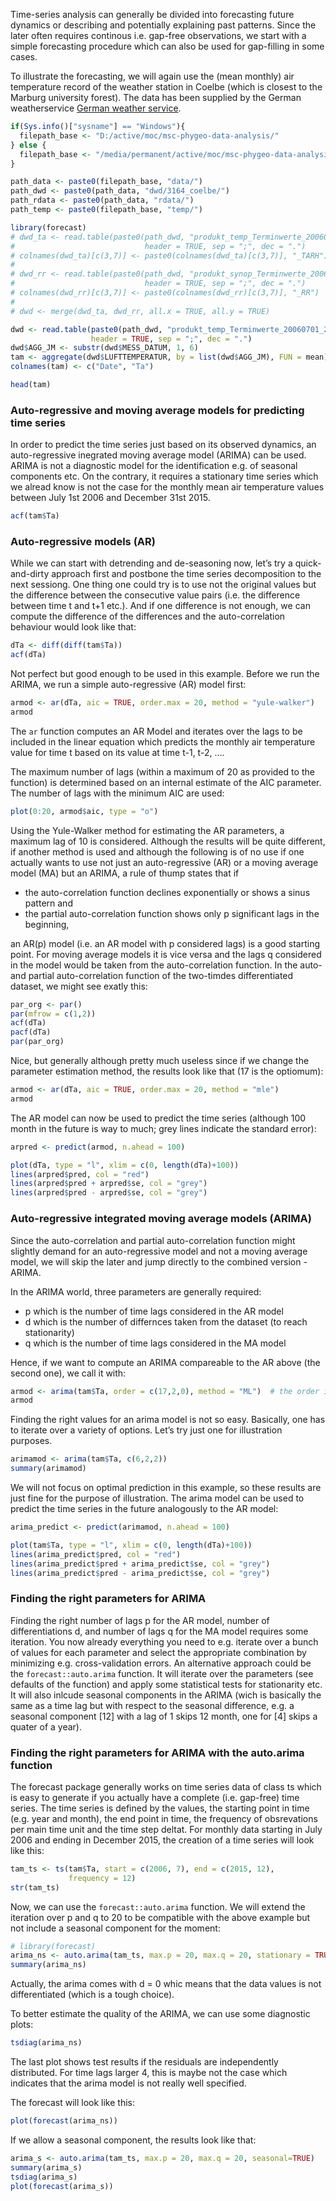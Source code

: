 <!---
Version: "2013-10-23"
Copyright (C) 2013 Thomas Nauss, GNU GPL (>=3)
-->
Time-series analysis can generally be divided into forecasting future dynamics or describing and potentially explaining past patterns. Since the later often requires continous i.e. gap-free observations, we start with a simple forecasting procedure which can also be used for gap-filling in some cases.

To illustrate the forecasting, we will again use the (mean monthly) air temperature record of the weather station in Coelbe (which is closest to the Marburg university forest). The data has been supplied by the German weatherservice [German weather service](ftp://ftp-cdc.dwd.de/pub/CDC/observations_germany/). 

```r
if(Sys.info()["sysname"] == "Windows"){
  filepath_base <- "D:/active/moc/msc-phygeo-data-analysis/"
} else {
  filepath_base <- "/media/permanent/active/moc/msc-phygeo-data-analysis/"
}

path_data <- paste0(filepath_base, "data/")
path_dwd <- paste0(path_data, "dwd/3164_coelbe/")
path_rdata <- paste0(path_data, "rdata/")
path_temp <- paste0(filepath_base, "temp/")

library(forecast)
# dwd_ta <- read.table(paste0(path_dwd, "produkt_temp_Terminwerte_20060701_20151231_03164.txt"),
#                             header = TRUE, sep = ";", dec = ".")
# colnames(dwd_ta)[c(3,7)] <- paste0(colnames(dwd_ta)[c(3,7)], "_TARH")
# 
# dwd_rr <- read.table(paste0(path_dwd, "produkt_synop_Terminwerte_20060701_20151231_03164.txt"),
#                             header = TRUE, sep = ";", dec = ".")
# colnames(dwd_rr)[c(3,7)] <- paste0(colnames(dwd_rr)[c(3,7)], "_RR")
# 
# dwd <- merge(dwd_ta, dwd_rr, all.x = TRUE, all.y = TRUE)

dwd <- read.table(paste0(path_dwd, "produkt_temp_Terminwerte_20060701_20151231_03164.txt"),
                  header = TRUE, sep = ";", dec = ".")
dwd$AGG_JM <- substr(dwd$MESS_DATUM, 1, 6)
tam <- aggregate(dwd$LUFTTEMPERATUR, by = list(dwd$AGG_JM), FUN = mean)
colnames(tam) <- c("Date", "Ta")
```

```r
head(tam)
```

### Auto-regressive and moving average models for predicting time series
In order to predict the time series just based on its observed dynamics, an auto-regressive inegrated moving average model (ARIMA) can be used. ARIMA is not a diagnostic model for the identification e.g. of seasonal components etc. On the contrary, it requires a stationary time series which we alread know is not the case for the monthly mean air temperature values between July 1st 2006 and December 31st 2015. 
```r
acf(tam$Ta)
```

### Auto-regressive models (AR)
While we can start with detrending and de-seasoning now, let's try a quick-and-dirty approach first and postbone the time series decomposition to the next sessiong. One thing one could try is to use not the original values but the difference between the consecutive value pairs (i.e. the difference between time t and t+1 etc.). And if one difference is not enough, we can compute the difference of the differences and the auto-correlation behaviour would look like that:
```r
dTa <- diff(diff(tam$Ta))
acf(dTa)
```
Not perfect but good enough to be used in this example. Before we run the ARIMA, we run a simple auto-regressive (AR) model first:
```r
armod <- ar(dTa, aic = TRUE, order.max = 20, method = "yule-walker")
armod
```
The ``ar`` function computes an AR Model and iterates over the lags to be included in the linear equation which predicts the monthly air temperature value for time t based on its value at time t-1, t-2, .... 

The maximum number of lags (within a maximum of 20 as provided to the function) is determined based on an internal estimate of the AIC parameter. The number of lags with the minimum AIC are used:
```r
plot(0:20, armod$aic, type = "o")
```
Using the Yule-Walker method for estimating the AR parameters, a maximum lag of 10 is considered. Although the results will be quite different, if another method is used and although the following is of no use if one actually wants to use not just an auto-regressive (AR) or a moving average model (MA) but an ARIMA, a rule of thump states that if

* the auto-correlation function declines exponentially or shows a sinus pattern and
* the partial auto-correlation function shows only p significant lags in the beginning,

an AR(p) model (i.e. an AR model with p considered lags) is a good starting point. For moving average models it is vice versa and the lags q considered in the model would be taken from the auto-correlation function. In the auto- and partial auto-correlation function of the two-timdes differentiated dataset, we might see exatly this:
```r
par_org <- par()
par(mfrow = c(1,2))
acf(dTa)
pacf(dTa)
par(par_org)
```

Nice, but generally although pretty much useless since if we change the parameter estimation method, the results look like that (17 is the optiomum):
```r
armod <- ar(dTa, aic = TRUE, order.max = 20, method = "mle")
armod
```


The AR model can now be used to predict the time series (although 100 month in the future is way to much; grey lines indicate the standard error):
```r
arpred <- predict(armod, n.ahead = 100)

plot(dTa, type = "l", xlim = c(0, length(dTa)+100))
lines(arpred$pred, col = "red")
lines(arpred$pred + arpred$se, col = "grey")
lines(arpred$pred - arpred$se, col = "grey")
```


### Auto-regressive integrated moving average models (ARIMA)
Since the auto-correlation and partial auto-correlation function might slightly demand for an auto-regressive model and not a moving average model, we will skip the later and jump directly to the combined version - ARIMA.

In the ARIMA world, three parameters are generally required: 

* p which is the number of time lags considered in the AR model
* d which is the number of differnces taken from the dataset (to reach stationarity)
* q which is the number of time lags considered in the MA model

Hence, if we want to compute an ARIMA compareable to the AR above (the second one), we call it with:
```r
armod <- arima(tam$Ta, order = c(17,2,0), method = "ML")  # the order is p, d, q
armod
```

Finding the right values for an arima model is not so easy. Basically, one has to iterate over a variety of options. Let's try just one for illustration purposes.
```r
arimamod <- arima(tam$Ta, c(6,2,2))
summary(arimamod)
```
We will not focus on optimal prediction in this example, so these results are just fine for the purpose of illustration. The arima model can be used to predict the time series in the future analogously to the AR model:
```r
arima_predict <- predict(arimamod, n.ahead = 100)

plot(tam$Ta, type = "l", xlim = c(0, length(dTa)+100))
lines(arima_predict$pred, col = "red")
lines(arima_predict$pred + arima_predict$se, col = "grey")
lines(arima_predict$pred - arima_predict$se, col = "grey")
```


### Finding the right parameters for ARIMA
Finding the right number of lags p for the AR model, number of differentiations d, and number of lags q for the MA model requires some iteration. You now already everything you need to e.g. iterate over a bunch of values for each parameter and select the appropriate combination by minimizing e.g. cross-validation errors. An alternative approach could be the ``forecast::auto.arima`` function. It will iterate over the parameters (see defaults of the function) and apply some statistical tests for stationarity etc. It will also inlcude seasonal components in the ARIMA (wich is basically the same as a time lag but with respect to the seasonal difference, e.g. a seasonal component [12] with a lag of 1 skips 12 month, one for [4] skips a quater of a year).

### Finding the right parameters for ARIMA with the auto.arima function
The forecast package generally works on time series data of class ts which is easy to generate if you actually have a complete (i.e. gap-free) time series. The time series is defined by the values, the starting point in time (e.g. year and month), the end point in time, the frequency of obsrevations per main time unit and the time step deltat. For monthly data starting in July 2006 and ending in December 2015, the creation of a time series will look like this:
```r
tam_ts <- ts(tam$Ta, start = c(2006, 7), end = c(2015, 12), 
             frequency = 12)
str(tam_ts)
```

Now, we can use the ``forecast::auto.arima`` function. We will extend the iteration over p and q to 20 to be compatible with the above example but not include a seasonal component for the moment:
```r
# library(forecast)
arima_ns <- auto.arima(tam_ts, max.p = 20, max.q = 20, stationary = TRUE, seasonal=FALSE)
summary(arima_ns)
```
Actually, the arima comes with d = 0 whic means that the data values is not differentiated (which is a tough choice).

To better estimate the quality of the ARIMA, we can use some diagnostic plots:
```r
tsdiag(arima_ns)
```
The last plot shows test results if the residuals are independently distributed. For time lags larger 4, this is maybe not the case which indicates that the arima model is not really well specified.

The forecast will look like this:
```r
plot(forecast(arima_ns))
```

If we allow a seasonal component, the results look like that:
```r
arima_s <- auto.arima(tam_ts, max.p = 20, max.q = 20, seasonal=TRUE)
summary(arima_s)
tsdiag(arima_s)
plot(forecast(arima_s))
```
